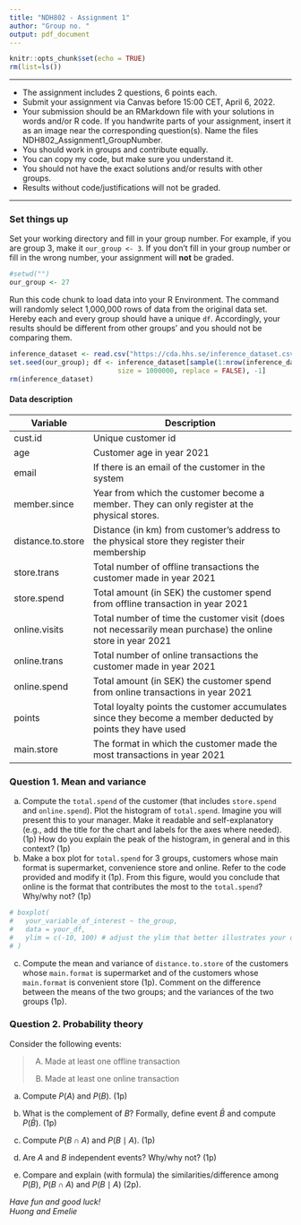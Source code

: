 ```yaml
---
title: "NDH802 - Assignment 1"
author: "Group no. "
output: pdf_document
---
```


```r
knitr::opts_chunk$set(echo = TRUE)
rm(list=ls())
```

------------------------------------------------------------------------

-   The assignment includes 2 questions, 6 points each.
-   Submit your assignment via Canvas before 15:00 CET, April 6, 2022.
-   Your submission should be an RMarkdown file with your solutions in words and/or R code. If you handwrite parts of your assignment, insert it as an image near the corresponding question(s). Name the files NDH802_Assignment1_GroupNumber.
-   You should work in groups and contribute equally.
-   You can copy my code, but make sure you understand it.
-   You should not have the exact solutions and/or results with other groups.
-   Results without code/justifications will not be graded.

------------------------------------------------------------------------

### Set things up

Set your working directory and fill in your group number. For example, if you are group 3, make it `our_group <- 3`. If you don't fill in your group number or fill in the wrong number, your assignment will **not** be graded.

```r
#setwd("")
our_group <- 27
```

Run this code chunk to load data into your R Environment. The command will randomly select 1,000,000 rows of data from the original data set. Hereby each and every group should have a unique `df`. Accordingly, your results should be different from other groups' and you should not be comparing them.

```r
inference_dataset <- read.csv("https://cda.hhs.se/inference_dataset.csv")
set.seed(our_group); df <- inference_dataset[sample(1:nrow(inference_dataset),
                           size = 1000000, replace = FALSE), -1]
rm(inference_dataset)
```

#### Data description

| Variable          | Description                                                                                                |
|-------------------|------------------------------------------------------------------------------------------------------------|
| cust.id           | Unique customer id                                                                                         |
| age               | Customer age in year 2021                                                                                  |
| email             | If there is an email of the customer in the system                                                         |
| member.since      | Year from which the customer become a member. They can only register at the physical stores.               |
| distance.to.store | Distance (in km) from customer's address to the physical store they register their membership              |
| store.trans       | Total number of offline transactions the customer made in year 2021                                        |
| store.spend       | Total amount (in SEK) the customer spend from offline transaction in year 2021                             |
| online.visits     | Total number of time the customer visit (does not necessarily mean purchase) the online store in year 2021 |
| online.trans      | Total number of online transactions the customer made in year 2021                                         |
| online.spend      | Total amount (in SEK) the customer spend from online transactions in year 2021                             |
| points            | Total loyalty points the customer accumulates since they become a member deducted by points they have used |
| main.store        | The format in which the customer made the most transactions in year 2021                                   |

\newpage

### Question 1. Mean and variance

(a) Compute the `total.spend` of the customer (that includes `store.spend` and `online.spend`). Plot the histogram of `total.spend`. Imagine you will present this to your manager. Make it readable and self-explanatory (e.g., add the title for the chart and labels for the axes where needed). (1p) How do you explain the peak of the histogram, in general and in this context? (1p)
(b) Make a box plot for `total.spend` for 3 groups, customers whose main format is supermarket, convenience store and online. Refer to the code provided and modify it (1p). From this figure, would you conclude that online is the format that contributes the most to the `total.spend`? Why/why not? (1p)

```r
# boxplot(
#   your_variable_of_interest ~ the_group,
#   data = your_df,
#   ylim = c(-10, 100) # adjust the ylim that better illustrates your data
# )
```

(c) Compute the mean and variance of `distance.to.store` of the customers whose `main.format` is supermarket and of the customers whose `main.format` is convenient store (1p). Comment on the difference between the means of the two groups; and the variances of the two groups (1p).

### Question 2. Probability theory

Consider the following events:

> (A) Made at least one offline transaction
>
> (B) Made at least one online transaction

(a) Compute $P(A)$ and $P(B)$. (1p)

(b) What is the complement of $B$? Formally, define event $\bar{B}$ and compute $P(\bar{B})$. (1p)

(c) Compute $P(B \cap A)$ and $P(B \mid A)$. (1p)

(d) Are $A$ and $B$ independent events? Why/why not? (1p)

(e) Compare and explain (with formula) the similarities/difference among $P(B)$, $P(B \cap A)$ and $P(B \mid A)$ (2p).

\vfill

*Have fun and good luck!*\
*Huong and Emelie*
